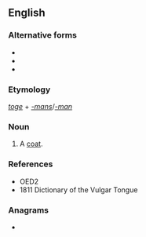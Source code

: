 ==English==

===Alternative forms===
* {{l|en|togeman}}
* {{l|en|togman}}
* {{l|en|togmans}}

===Etymology===
''[[toge]]'' + ''[[-mans]]''/''[[-man]]''

===Noun===
{{en-noun|togemans}}

# {{lb|en|cant}} A [[coat]].

===References===
* OED2
* 1811 Dictionary of the Vulgar Tongue

===Anagrams===
* {{anagrams|en|amongest|magnetos|megatons|montages}}